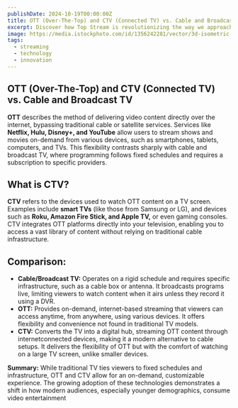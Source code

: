 ```yaml
---
publishDate: 2024-10-19T00:00:00Z
title: OTT (Over-The-Top) and CTV (Connected TV) vs. Cable and Broadcast TV
excerpt: Discover how Top Stream is revolutionizing the way we approach streaming technology.
image: https://media.istockphoto.com/id/1356242281/vector/3d-isometric-flat-vector-conceptual-illustration-of-ott-platform.jpg?s=612x612&w=0&k=20&c=1A9Jke2AvLq3zJj1TjLcTEHAcMjVX-uOgWs_dko2Evw=
tags:
  - streaming
  - technology
  - innovation
---
```



## OTT (Over-The-Top) and CTV (Connected TV) vs. Cable and Broadcast TV

<b>OTT</b> describes the method of delivering video content directly over the internet, bypassing
traditional cable or satellite services. Services like <b>Netflix, Hulu, Disney+, and YouTube</b>
allow users to stream shows and movies on-demand from various devices, such as
smartphones, tablets, computers, and TVs. This flexibility contrasts sharply with cable and
broadcast TV, where programming follows fixed schedules and requires a subscription to
specific providers.

## What is CTV?

<b>CTV</b> refers to the devices used to watch OTT content on a TV screen. Examples include
<b>smart TVs</b>  (like those from Samsung or LG), and devices such as <b>Roku, Amazon Fire Stick,
and Apple TV,</b> or even gaming consoles. CTV integrates OTT platforms directly into your
television, enabling you to access a vast library of content without relying on traditional
cable infrastructure.

## Comparison:


<ul>
<li>
<b>Cable/Broadcast TV:</b> Operates on a rigid schedule and requires specific
infrastructure, such as a cable box or antenna. It broadcasts programs live, limiting
viewers to watch content when it airs unless they record it using a DVR.
</li>

<li>
<b>OTT:</b> Provides on-demand, internet-based streaming that viewers can access
anytime, from anywhere, using various devices. It offers flexibility and convenience
not found in traditional TV models.
</li>
<li>
<b>CTV:</b> Converts the TV into a digital hub, streaming OTT content through internetconnected devices, making it a modern alternative to cable setups. It delivers the
flexibility of OTT but with the comfort of watching on a large TV screen, unlike
smaller devices.
</li>
</ul>

<b>Summary:</b> While traditional TV ties viewers to fixed schedules and infrastructure, OTT and
CTV allow for an on-demand, customizable experience. The growing adoption of these
technologies demonstrates a shift in how modern audiences, especially younger
demographics, consume video entertainment
